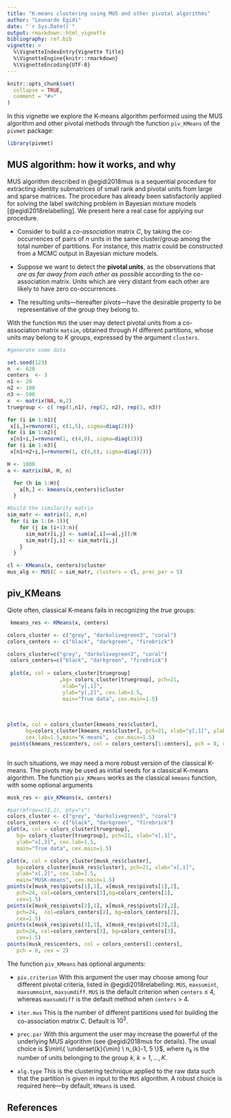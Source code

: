 ```yaml
---
title: "K-means clustering using MUS and other pivotal algorithms"
author: "Leonardo Egidi"
date: "`r Sys.Date()`"
output: rmarkdown::html_vignette
bibliography: ref.bib
vignette: >
  %\VignetteIndexEntry{Vignette Title}
  %\VignetteEngine{knitr::rmarkdown}
  %\VignetteEncoding{UTF-8}
---
```


```r
knitr::opts_chunk$set(
  collapse = TRUE,
  comment = "#>"
)
```

In this vignette we explore the K-means algorithm performed using the MUS algorithm and other pivotal methods through the function `piv_KMeans` of the `pivmet` package:

```r
library(pivmet)
```



## MUS algorithm: how it works, and why

MUS algorithm described in @egidi2018mus is a sequential procedure for extracting identity submatrices of small rank and pivotal units from large and sparse matrices. The procedure has already
been satisfactorily applied for solving the label switching problem in Bayesian mixture
models [@egidi2018relabelling]. We present here a real case for applying our procedure.

- Consider to build a *co-association* matrix $C$, by taking the co-occurrences of pairs of $n$ units in
the same cluster/group among the total number of partitions. For instance, this matrix could be constructed from a MCMC output in Bayesian micture models.

- Suppose we want to detect the **pivotal units**, as the observations that *are as far away from each
other as possible* according to the co-association matrix. Units which are very distant from each other are likely to have
zero co-occurrences.

- The resulting units---hereafter pivots---have the desirable property to be representative of the group they belong to.

With the function `MUS` the user may detect pivotal units from a co-association matrix `matsim`, obtained through $H$ different partitions, whose units may belong to $K$ groups, expressed by the argument `clusters`.

```r


#generate some data

set.seed(123)
n  <- 620
centers  <- 3
n1 <- 20
n2 <- 100
n3 <- 500
x  <- matrix(NA, n,2)
truegroup <- c( rep(1,n1), rep(2, n2), rep(3, n3))

for (i in 1:n1){
 x[i,]=rmvnorm(1, c(1,5), sigma=diag(2))}
for (i in 1:n2){
 x[n1+i,]=rmvnorm(1, c(4,0), sigma=diag(2))}
for (i in 1:n3){
 x[n1+n2+i,]=rmvnorm(1, c(6,6), sigma=diag(2))}

H <- 1000
a <- matrix(NA, H, n)

  for (h in 1:H){
    a[h,] <- kmeans(x,centers)$cluster
  }

#build the similarity matrix
sim_matr <- matrix(1, n,n)
 for (i in 1:(n-1)){
    for (j in (i+1):n){
      sim_matr[i,j] <- sum(a[,i]==a[,j])/H
      sim_matr[j,i] <- sim_matr[i,j]
    }
  }

cl <- KMeans(x, centers)$cluster
mus_alg <- MUS(C = sim_matr, clusters = cl, prec_par = 5)


```




## piv_KMeans

Qiote often, classical K-means fails in recognizing the *true* groups:

```r
 kmeans_res <- KMeans(x, centers)

```



```r

colors_cluster <- c("grey", "darkolivegreen3", "coral")
colors_centers <- c("black", "darkgreen", "firebrick")

colors_cluster=c("grey", "darkolivegreen3", "coral")
 colors_centers=c("black", "darkgreen", "firebrick")
 
 plot(x, col = colors_cluster[truegroup]
                 ,bg= colors_cluster[truegroup], pch=21,
                  xlab="y[,1]",
                  ylab="y[,2]", cex.lab=1.5,
                  main="True data", cex.main=1.5)
 
 
 
plot(x, col = colors_cluster[kmeans_res$cluster], 
      bg=colors_cluster[kmeans_res$cluster], pch=21, xlab="y[,1]", ylab="y[,2]",
      cex.lab=1.5,main="K-means",  cex.main=1.5)
 points(kmeans_res$centers, col = colors_centers[1:centers], pch = 8, cex = 2)



```


In such situations, we may need a more robust version of the classical K-means. The pivots may be used as initial seeds for a classical K-means algorithm. The function `piv_KMeans` works as the classical `kmeans` function, with some optional arguments

```r
musk_res <- piv_KMeans(x, centers)
```

```r
#par(mfrow=c(1,2), pty="s")
colors_cluster <- c("grey", "darkolivegreen3", "coral")
colors_centers <- c("black", "darkgreen", "firebrick")
plot(x, col = colors_cluster[truegroup],
   bg= colors_cluster[truegroup], pch=21, xlab="x[,1]",
   ylab="x[,2]", cex.lab=1.5,
   main="True data", cex.main=1.5)

plot(x, col = colors_cluster[musk_res$cluster],
   bg=colors_cluster[musk_res$cluster], pch=21, xlab="x[,1]",
   ylab="x[,2]", cex.lab=1.5,
   main="MUSK-means", cex.main=1.5)
points(x[musk_res$pivots[1],1], x[musk_res$pivots[1],2],
   pch=24, col=colors_centers[1],bg=colors_centers[1],
   cex=1.5)
points(x[musk_res$pivots[2],1], x[musk_res$pivots[2],2],
   pch=24,  col=colors_centers[2], bg=colors_centers[2],
   cex=1.5)
points(x[musk_res$pivots[3],1], x[musk_res$pivots[3],2],
   pch=24, col=colors_centers[3], bg=colors_centers[3],
   cex=1.5)
points(musk_res$centers, col = colors_centers[1:centers],
   pch = 8, cex = 2)

```



The function `piv_KMeans` has optional arguments:

- `piv.criterion` With this argument the user may choose among four different pivotal criteria, listed in @egidi2018relabelling: `MUS`, `maxsumint`, `maxsumnoint`, `maxsumdiff`. `MUS` is the default criterion when `centers` $\le$ 4, whereas `maxsumdiff` is the default method when `centers` > 4.

- `iter.mus` This is the number of different partitions used for building the co-association matrix $C$. Default is $10^3$.

- `prec.par` With this argument the user may increase the powerful of the underlying MUS algorithm (see @egidi2018mus for details). The usual choice is $\min\{ \underset{k}{\min} \ n_{k}-1, 5   \}$, where $n_k$ is the number of units belonging to the group $k, \ k=1,\ldots,K$.

- `alg.type` This is the clustering technique applied to the raw data such that the partition is given in input to the `MUS` algorithm. A robust choice is required here---by default, `KMeans` is used.



## References

